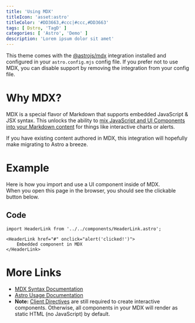 ```yaml
---
title: 'Using MDX'
titleIcon: 'asset:astro'
titleColor: '#DD3663,#ccc|#ccc,#DD3663'
tags: [ Dstro, 'TagD' ]
categories: [ 'Astro', 'Demo' ]
description: 'Lorem ipsum dolor sit amet'
---
```


This theme comes with the [@astrojs/mdx](https://docs.astro.build/en/guides/integrations-guide/mdx/) integration installed and configured in your `astro.config.mjs` config file. If you prefer not to use MDX, you can disable support by removing the integration from your config file.

# Why MDX?

MDX is a special flavor of Markdown that supports embedded JavaScript & JSX syntax. This unlocks the ability to [mix JavaScript and UI Components into your Markdown content](https://docs.astro.build/en/guides/markdown-content/#mdx-features) for things like interactive charts or alerts.

If you have existing content authored in MDX, this integration will hopefully make migrating to Astro a breeze.

# Example

Here is how you import and use a UI component inside of MDX.  
When you open this page in the browser, you should see the clickable button below.

## Code

```astro
import HeaderLink from '../../components/HeaderLink.astro';

<HeaderLink href="#" onclick="alert('clicked!')">
	Embedded component in MDX
</HeaderLink>
```

# More Links

- [MDX Syntax Documentation](https://mdxjs.com/docs/what-is-mdx)
- [Astro Usage Documentation](https://docs.astro.build/en/guides/markdown-content/#markdown-and-mdx-pages)
- **Note:** [Client Directives](https://docs.astro.build/en/reference/directives-reference/#client-directives) are still required to create interactive components. Otherwise, all components in your MDX will render as static HTML (no JavaScript) by default.
